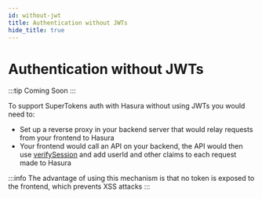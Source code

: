 ```yaml
---
id: without-jwt
title: Authentication without JWTs
hide_title: true
---
```


<!-- COPY DOCS -->
<!-- ./session/hasura-integration/without-jwt.mdx -->

# Authentication without JWTs

:::tip Coming Soon
:::

To support SuperTokens auth with Hasura without using JWTs you would need to:
- Set up a reverse proxy in your backend server that would relay requests from your frontend to Hasura
- Your frontend would call an API on your backend, the API would then use [verifySession](../common-customizations/sessions/session-verification-in-api/verify-session) and add userId and other claims to each request made to Hasura

:::info
The advantage of using this mechanism is that no token is exposed to the frontend, which prevents XSS attacks
:::